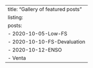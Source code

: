 ---
title: "Gallery of featured posts"
listing:
  posts:
    - 2020-10-05-Low-FS
    - 2020-10-10-FS-Devaluation
    - 2020-10-12-ENSO
    - Venta
---